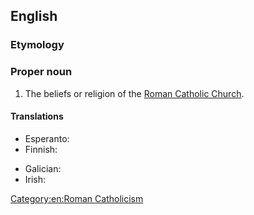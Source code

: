 ==English==

===Etymology===
{{suffix|en|Roman Catholic|ism}}

===Proper noun===
{{en-proper noun}}
{{wikipedia}}

# The beliefs or religion of the [[Roman Catholic Church]].

====Translations====
{{trans-top|set of beliefs}}
* Esperanto: {{t|eo|romkatolikismo}}
* Finnish: {{t+|fi|roomalaiskatolisuus}}
{{trans-mid}}
* Galician: {{t|gl|catolicismo romano|m}}
* Irish: {{t|ga|Caitliceachas Rómhánach|m|alt=An Caitliceachas Rómhánach}}
{{trans-bottom}}

[[Category:en:Roman Catholicism]]
